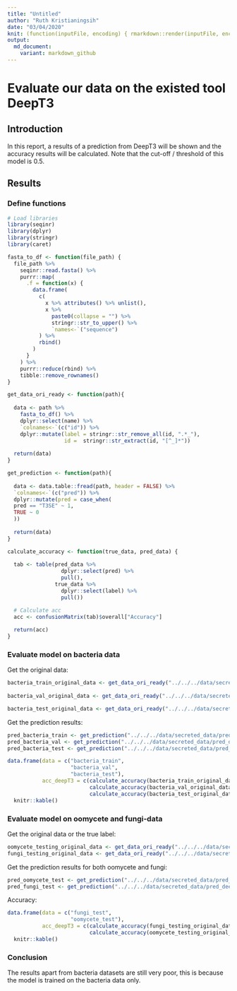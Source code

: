 ```yaml
---
title: "Untitled"
author: "Ruth Kristianingsih"
date: "03/04/2020"
knit: (function(inputFile, encoding) { rmarkdown::render(inputFile, encoding = encoding, output_dir = here::here("reports", stringr::str_remove(getwd(), here::here("scripts/r-scripts/")))) })
output:
  md_document:
    variant: markdown_github
---
```


# Evaluate our data on the existed tool DeepT3

## Introduction

In this report, a results of a prediction from DeepT3 will be shown and the accuracy results will be calculated. Note that the cut-off / threshold of this model is 0.5. 

## Results

### Define functions


```r
# Load libraries
library(seqinr)
library(dplyr)
library(stringr)
library(caret)
```

```r
fasta_to_df <- function(file_path) {
  file_path %>%
    seqinr::read.fasta() %>%
    purrr::map(
      .f = function(x) {
        data.frame(
          c(
            x %>% attributes() %>% unlist(),
            x %>%
              paste0(collapse = "") %>%
              stringr::str_to_upper() %>%
              `names<-`("sequence")
          ) %>% 
          rbind()
        )
      }
    ) %>% 
    purrr::reduce(rbind) %>% 
    tibble::remove_rownames()
}
```

```r
get_data_ori_ready <- function(path){
  
  data <- path %>% 
    fasta_to_df() %>%
    dplyr::select(name) %>% 
    `colnames<-`(c("id")) %>% 
    dplyr::mutate(label = stringr::str_remove_all(id, ".*_"), 
                  id =  stringr::str_extract(id, "[^_]*"))
  
  return(data)
}
```

```r
get_prediction <- function(path){
  
  data <- data.table::fread(path, header = FALSE) %>% 
  `colnames<-`(c("pred")) %>% 
  dplyr::mutate(pred = case_when(
  pred == "T3SE" ~ 1, 
  TRUE ~ 0
  ))
  
  return(data)
}
```

```r
calculate_accuracy <- function(true_data, pred_data) {
  
  tab <- table(pred_data %>% 
                 dplyr::select(pred) %>% 
                 pull(), 
               true_data %>% 
                 dplyr::select(label) %>% 
                 pull())

  # Calculate acc
  acc <- confusionMatrix(tab)$overall["Accuracy"]
  
  return(acc)
}
```

### Evaluate model on bacteria data

Get the original data: 

```r
bacteria_train_original_data <- get_data_ori_ready("../../../data/secreted_data/ready_to_process/fasta_files/bacteria_training.fasta")
   
bacteria_val_original_data <- get_data_ori_ready("../../../data/secreted_data/ready_to_process/fasta_files/bacteria_validation.fasta") 

bacteria_test_original_data <- get_data_ori_ready("../../../data/secreted_data/ready_to_process/fasta_files/bacteria_testing.fasta")
```

Get the prediction results:

```r
pred_bacteria_train <- get_prediction("../../../data/secreted_data/pred_deept3/result_training.txt")
pred_bacteria_val <- get_prediction("../../../data/secreted_data/pred_deept3/result_validation.txt")
pred_bacteria_test <- get_prediction("../../../data/secreted_data/pred_deept3/result_testing.txt")
```

```r
data.frame(data = c("bacteria_train", 
                    "bacteria_val", 
                    "bacteria_test"), 
           acc_deepT3 = c(calculate_accuracy(bacteria_train_original_data, pred_bacteria_train),
                          calculate_accuracy(bacteria_val_original_data, pred_bacteria_val),
                          calculate_accuracy(bacteria_test_original_data, pred_bacteria_test))) %>% 
  knitr::kable()
```

### Evaluate model on oomycete and fungi-data

Get the original data or the true label:

```r
oomycete_testing_original_data <- get_data_ori_ready("../../../data/secreted_data/ready_to_process/fasta_files/oomycete_testing.fasta") 
fungi_testing_original_data <- get_data_ori_ready("../../../data/secreted_data/ready_to_process/fasta_files/fungi_testing.fasta")
```


Get the prediction results for both oomycete and fungi:

```r
pred_oomycete_test <- get_prediction("../../../data/secreted_data/pred_deept3/result_oomycete_testing.txt")
pred_fungi_test <- get_prediction("../../../data/secreted_data/pred_deept3/result_fungi_testing.txt")
```

Accuracy:

```r
data.frame(data = c("fungi_test", 
                    "oomycete_test"), 
           acc_deepT3 = c(calculate_accuracy(fungi_testing_original_data, pred_fungi_test),
                          calculate_accuracy(oomycete_testing_original_data, pred_oomycete_test))) %>% 
  knitr::kable()
```

### Conclusion

The results apart from bacteria datasets are still very poor, this is because the model is trained on the bacteria data only. 
